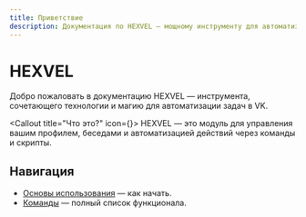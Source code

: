 ```yaml
---
title: Приветствие
description: Документация по HEXVEL — мощному инструменту для автоматизации.
---
```



# HEXVEL <Rocket className="inline-block h-5 w-5 text-blue-500" />

Добро пожаловать в документацию HEXVEL — инструмента, сочетающего технологии и магию для автоматизации задач в VK.

<Callout title="Что это?" icon={<Info className="h-4 w-4 mt-[3px]" />}>
  HEXVEL — это модуль для управления вашим профилем, беседами и автоматизацией
  действий через команды и скрипты.
</Callout>

## Навигация

- [Основы использования](/docs/basics) — как начать.
- [Команды](/docs/commands) — полный список функционала.
